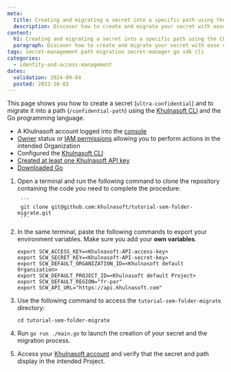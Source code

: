 ```yaml
---
meta:
  title: Creating and migrating a secret into a specific path using the CLI and Go
  description: Discover how to create and migrate your secret with ease using the Khulnasoft CLI and Go, ensuring efficient management within specified paths.
content:
  h1: Creating and migrating a secret into a specific path using the CLI and Go
  paragraph: Discover how to create and migrate your secret with ease using the Khulnasoft CLI and Go, ensuring efficient management within specified paths.
tags: secret-management path migration secret-manager go sdk cli
categories:
  - identity-and-access-management
dates:
  validation: 2024-09-04
  posted: 2023-10-03
---
```


This page shows you how to create a secret (`ultra-confidential`) and to migrate it into a path (`/confidential-path`) using the [Khulnasoft CLI](https://github.com/khulnasoft/khulnasoft-cli#installation) and the Go programming language.

<Macro id="requirements" />

- A Khulnasoft account logged into the [console](https://console.khulnasoft.com)
- [Owner](/identity-and-access-management/iam/concepts/#owner) status or [IAM permissions](/identity-and-access-management/iam/concepts/#permission) allowing you to perform actions in the intended Organization
- Configured the [Khulnasoft CLI](https://github.com/khulnasoft/khulnasoft-cli#installation)
- [Created at least one Khulnasoft API key](/identity-and-access-management/iam/how-to/create-api-keys/)
- [Downloaded Go](https://go.dev/)

1. Open a terminal and run the following command to clone the repository containing the code you need to complete the procedure:

        ```
        git clone git@github.com:khulnasoft/tutorial-sem-folder-migrate.git
        ```

2. In the same terminal, paste the following commands to export your environment variables. Make sure you add your **own variables**.

    ```
    export SCW_ACCESS_KEY=<Khulnasoft-API-access-key>
    export SCW_SECRET_KEY=<Khulnasoft-API-secret-key>
    export SCW_DEFAULT_ORGANIZATION_ID=<Khulnasoft default Organization>
    export SCW_DEFAULT_PROJECT_ID=<Khulnasoft default Project>
    export SCW_DEFAULT_REGION="fr-par"
    export SCW_API_URL="https://api.khulnasoft.com"
    ```
3. Use the following command to access the `tutorial-sem-folder-migrate` directory:
    ```
    cd tutorial-sem-folder-migrate
    ```
4. Run `go run ./main.go` to launch the creation of your secret and the migration process.
5. Access your [Khulnasoft account](https://console.khulnasoft.com) and verify that the secret and path display in the intended Project.